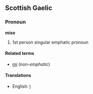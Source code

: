 ==Scottish Gaelic==
===Pronoun===
'''mise'''

# 1st person singular emphatic pronoun

====Related terms====
*[[mi]] (''non-emphatic'')

====Translations====
*English: [[I]]